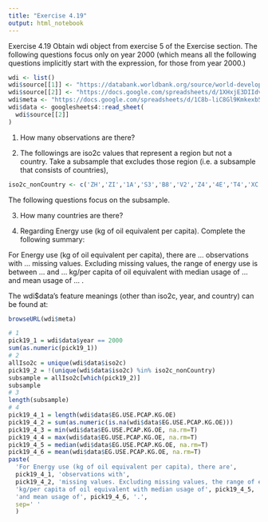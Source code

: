 ---
title: "Exercise 4.19"
output: html_notebook
---

Exercise 4.19 Obtain wdi object from exercise 5 of the Exercise section. The following questions focus only on year 2000 (which means all the following questions implicitly start with the expression, for those from year 2000.)

```{r}
wdi <- list()
wdi$source[[1]] <- "https://databank.worldbank.org/source/world-development-indicators#"
wdi$source[[2]] <- "https://docs.google.com/spreadsheets/d/1XHxjE3DIIdvNL-kbLR_bktxiHxmk23S6lUmn89WEedM/edit?usp=sharing"
wdi$meta <- "https://docs.google.com/spreadsheets/d/1C8b-liC8Gl9Kmkexb5uq1_TUIE3lYOt4PutPlOne80g/edit?usp=sharing"
wdi$data <- googlesheets4::read_sheet(
  wdi$source[[2]]
)
```

1. How many observations are there?

2. The followings are iso2c values that represent a region but not a country. Take a subsample that excludes those region (i.e. a subsample that consists of countries),

```{r}
iso2c_nonCountry <- c('ZH','ZI','1A','S3','B8','V2','Z4','4E','T4','XC','Z7','7E','T7','EU','F1','XE','XD','XF','ZT','XH','XI','XG','V3','ZJ','XJ','T2','XL','XO','XM','XN','ZQ','XQ','T3','XP','XU','XY','OE','S4','S2','V4','V1','S1','8S','T5','ZG','ZF','T6','XT','1W')
```

The following questions focus on the subsample.

3. How many countries are there?

4. Regarding Energy use (kg of oil equivalent per capita). Complete the following summary:

For Energy use (kg of oil equivalent per capita), there are …         observations with … missing values. Excluding missing values, the range of energy use is between … and … kg/per capita of oil equivalent with median usage of … and mean usage of … .

The wdi$data’s feature meanings (other than iso2c, year, and country) can be found at:

```{r}
browseURL(wdi$meta)
```

```{r}
# 1
pick19_1 = wdi$data$year == 2000
sum(as.numeric(pick19_1))
# 2
allIso2c = unique(wdi$data$iso2c)
pick19_2 = !(unique(wdi$data$iso2c) %in% iso2c_nonCountry)
subsample = allIso2c[which(pick19_2)]
subsample
# 3
length(subsample)
# 4
pick19_4_1 = length(wdi$data$EG.USE.PCAP.KG.OE)
pick19_4_2 = sum(as.numeric(is.na(wdi$data$EG.USE.PCAP.KG.OE)))
pick19_4_3 = min(wdi$data$EG.USE.PCAP.KG.OE, na.rm=T)
pick19_4_4 = max(wdi$data$EG.USE.PCAP.KG.OE, na.rm=T)
pick19_4_5 = median(wdi$data$EG.USE.PCAP.KG.OE, na.rm=T)
pick19_4_6 = mean(wdi$data$EG.USE.PCAP.KG.OE, na.rm=T)
paste(
  'For Energy use (kg of oil equivalent per capita), there are', 
  pick19_4_1, 'observations with', 
  pick19_4_2, 'missing values. Excluding missing values, the range of energy use is between', pick19_4_3, 'and', pick19_4_4, 
  'kg/per capita of oil equivalent with median usage of', pick19_4_5, 
  'and mean usage of', pick19_4_6, '.', 
  sep=' '
  )
```

